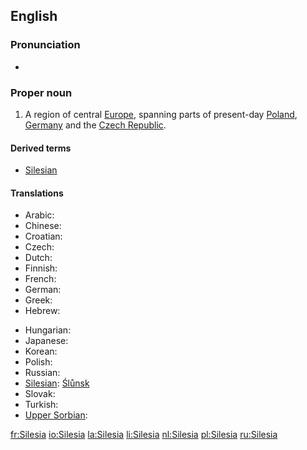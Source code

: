 ==English==

===Pronunciation===
* {{IPA|/saɪˈliːʃə/}}

===Proper noun===
{{wikipedia}}
{{en-proper noun}}

# A region of central [[Europe]], spanning parts of present-day [[Poland]], [[Germany]] and the [[Czech Republic]].

====Derived terms====
* [[Silesian]]

====Translations====
{{trans-top|region}}
* Arabic: {{t-|ar|سيليزيا}}
* Chinese: {{t-|zh|西里西亞}}
* Croatian: {{t-|hr|Šleska}}
* Czech: {{t-|cs|Slezsko|n}}
* Dutch: {{t+|nl|Silezië}}
* Finnish: {{t-|fi|Sleesia}}
* French: {{t+|fr|Silésie|f}}
* German: {{t+|de|Schlesien}}
* Greek: {{t-|el|Σιλεσία}}
* Hebrew: {{t-|he|שלזיה}}
{{trans-mid}}
* Hungarian: {{t-|hu|Szilézia}}
* Japanese: {{t-|ja|シレジア}}
* Korean: {{t-|ko|슐롱스크}}
* Polish: {{t+|pl|Śląsk|m}}
* Russian: {{t-|ru|Силезия|tr=Silézija|sc=Cyrl}}
* [[Silesian]]: [[Ślůnsk]]
* Slovak: {{t-|sk|Sliezsko}}
* Turkish: {{t-|tr|Silezya}}
* [[Upper Sorbian]]: {{t-|hsb|Šleska}}
{{trans-bottom}}

[[fr:Silesia]]
[[io:Silesia]]
[[la:Silesia]]
[[li:Silesia]]
[[nl:Silesia]]
[[pl:Silesia]]
[[ru:Silesia]]